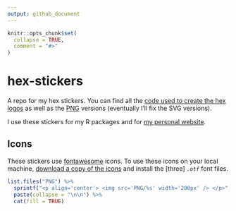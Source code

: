```yaml
---
output: github_document
---
```


<!-- README.md is generated from README.Rmd. Please edit that file -->

```r
knitr::opts_chunk$set(
  collapse = TRUE,
  comment = "#>"
)
```
# hex-stickers

A repo for my hex stickers. You can find all the [code used to create the hex logos](code.R) 
as well as the [PNG](PNG) versions (eventually I'll fix the SVG versions).

I use these stickers for my R packages and for [my personal website](https://mikewk.com).

## Icons

These stickers use [fontawesome](https://fontawesome.com) icons. To use these icons on your local machine, [download a copy of the icons](https://fontawesome.com/how-to-use/on-the-desktop/setup/getting-started) and install the [three] *`.otf`* font files.

```r
list.files("PNG") %>% 
  sprintf("<p align='center'> <img src='PNG/%s' width='200px' /> </p>", .) %>%
  paste(collapse = "\n\n") %>% 
  cat(fill = TRUE)
```
